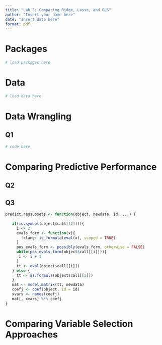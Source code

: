 ```yaml
---
title: "Lab 5: Comparing Ridge, Lasso, and OLS"
author: "Insert your name here"
date: "Insert date here"
format: pdf
---
```


# Packages

```r
# load packages here
```

# Data  

```r
# load data here
```


# Data Wrangling

## Q1 

```r
# code here
```

# Comparing Predictive Performance

## Q2

## Q3

```r
predict.regsubsets <- function(object, newdata, id, ...) {
  
   if(is.symbol(object$call[[2]])){
     i <- 2
     evals_form <- function(x){
       !rlang::is_formula(eval(x), scoped = TRUE)
     }
     pos_evals_form <- possibly(evals_form, otherwise = FALSE)
     while(pos_evals_form(object$call[[i]])){
      i <- i + 1 
     }
     tt <- eval(object$call[[i]])
   } else {
     tt <- as.formula(object$call[[2]])
   }
   mat <- model.matrix(tt, newdata)
   coefj <- coef(object, id = id)
   xvars <- names(coefj)
   mat[, xvars] %*% coefj
}
```

# Comparing Variable Selection Approaches
